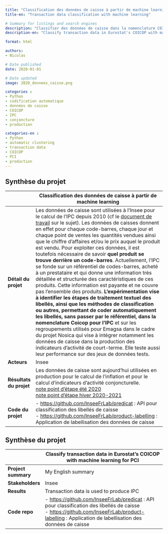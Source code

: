 ```yaml
---
title: "Classification des données de caisse à partir de machine learning"
title-en: "Transaction data classification with machine learning"

# Summary for listings and search engines
description: "Classifier des données de caisse dans la nomenclature COICOP par machine learning pour le calcul de l'IPC"
description-en: "Classify transaction data in Eurostat's COICOP with machine learning for PCI"

format: html

authors: 
- Nicolas

# Date published
date: 2020-01-01

# Date updated
image: 2020_donnees_caisse.png

categories : 
- Python
- codification automatique
- données de caisse
- COICOP
- IPC 
- conjoncture
- production

categories-en : 
- Python
- automatic clustering
- transaction data
- COICOP
- PCI
- production
---
```


::: {.content-visible when-profile="fr"}
# Synthèse du projet

|              | Classification des données de caisse à partir de machine learning                           |
|--------------|------------------------------------------------------------------------------------|
| **Détail du projet**         | Les données de caisse sont utilisées à l'Insee pour le calcul de l'IPC depuis 2010 (cf le [document de travail](https://www.insee.fr/fr/information/4254225?%20sommaire=4254170) sur le sujet). Les données de caisses donnent en effet pour chaque code-barres, chaque jour et chaque point de ventes les quantités vendues ainsi que le chiffre d’affaires et/ou le prix auquel le produit est vendu. Pour exploiter ces données, il est toutefois nécessaire de savoir **quel produit se trouve derrière un code-barres**. Actuellement, l’IPC se fonde sur un référentiel de codes-barres, acheté à un prestataire et qui donne une information très détaillée et structurée des caractéristiques de ces produits. Cette information est payante et ne couvre pas l’ensemble des produits. **L’expérimentation vise à identifier les étapes de traitement textuel des libellés, ainsi que les méthodes de classification ou autres, permettant de coder automatiquement les libellés, sans passer par le référentiel, dans la nomenclature Coicop pour l’IPC** et sur les regroupements utilisés pour Emagsa dans le cadre du projet Nosica qui vise à intégrer notamment les données de caisse dans la production des indicateurs d'activité de court-terme. Elle teste aussi leur performance sur des jeux de données tests.         |
| **Acteurs**                  | Insee         |
| **Résultats du projet**      | Les données de caisse sont aujourd'hui utilisées en production pour le calcul de l'inflation et pour le calcul d'indicateurs d'activité conjoncturelle.  <br> [note point d'étape été 2020](https://intranet.insee.fr/jcms/1345453_DBFileDocument/paul-ean-phaseb?details=true) <br> [note point d'étape hiver 2020-2021](https://intranet.insee.fr/jcms/1345448_DBFileDocument/2021-3657-dg75-l401?details=true) <br>          |
| **Code du projet**           | - [https://github.com/InseeFrLab/predicat](https://github.com/InseeFrLab/predicat) : API pour classification des libellés de caisse <br> - [https://github.com/InseeFrLab/product-labelling](https://github.com/InseeFrLab/product-labelling) : Application de labellisation des données de caisse       |

:::

::: {.content-visible when-profile="en"}
# Synthèse du projet

|              | Classify transaction data in Eurostat's COICOP with machine learning for PCI                           |
|--------------|------------------------------------------------------------------------------------|
| **Project summary**         | My English summary         |
| **Stakeholders**                  | Insee         |
| **Results**      | Transaction data is used to produce IPC       |
| **Code repo**           | - [https://github.com/InseeFrLab/predicat](https://github.com/InseeFrLab/predicat) : API pour classification des libellés de caisse <br> - [https://github.com/InseeFrLab/product-labelling](https://github.com/InseeFrLab/product-labelling) : Application de labellisation des données de caisse       |

:::